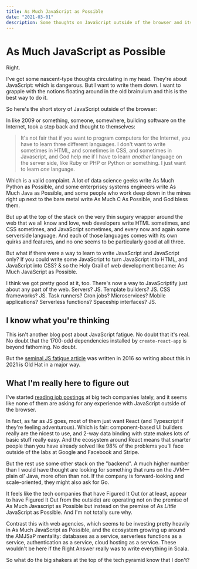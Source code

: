 ```yaml
---
title: As Much JavaScript as Possible
date: "2021-03-01"
description: Some thoughts on JavaScript outside of the browser and its unpopularity in Big Tech.
---
```



<Date date="2021-03-01" />

# As Much JavaScript as Possible

Right.

I've got some nascent-type thoughts circulating in my head. They're about JavaScript: which is dangerous. But I want to write them down. I want to grapple with the notions floating around in the old brainulum and this is the best way to do it.

So here's the short story of JavaScript outside of the browser:

In like 2009 or something, someone, somewhere, building software on the Internet, took a step back and thought to themselves:

> It's not fair that if you want to program computers for the Internet, you have to learn three different languages. I don't want to write sometimes in HTML, and sometimes in CSS, and sometimes in Javascript, and God help me if I have to learn _another_ language on the server side, like Ruby or PHP or Python or something. I just want to learn _one_ language.

Which is a valid complaint. A lot of data science geeks write As Much Python as Possible, and some enterprisey systems engineers write As Much Java as Possible, and some people who work deep down in the mines right up next to the bare metal write As Much C As Possible, and God bless them.

But up at the top of the stack on the very thin sugary wrapper around the web that we all know and love, web developers write HTML sometimes, and CSS sometimes, and JavaScript sometimes, and every now and again some serverside language. And each of those languages comes with its own quirks and features, and no one seems to be particularly good at all three.

But what if there were a way to learn to write JavaScript and JavaScript only? If you could write some JavaScript to turn JavaScript into HTML, and JavaScript into CSS? & so the Holy Grail of web development became: As Much JavaScript as Possible.

I think we got pretty good at it, too. There's now a way to JavaScriptify just about any part of the web. Servers? JS. Template builders? JS. CSS frameworks? JS. Task runners? Cron jobs? Microservices? Mobile applications? Serverless functions? Spaceship interfaces? JS.

## I know what you're thinking
This isn't another blog post about JavaScript fatigue. No doubt that it's real. No doubt that the 1700-odd dependencies installed by `create-react-app` is beyond fathoming. No doubt.

But the [seminal JS fatigue article](https://hackernoon.com/how-it-feels-to-learn-javascript-in-2016-d3a717dd577f) was written in 2016 so writing about this in 2021 is Old Hat in a major way.

## What I'm really here to figure out
I've started [reading job postings](https://charlesharri.es/blog/twilio-jobs) at big tech companies lately, and it seems like none of them are asking for any experience with JavaScript outside of the browser. 

In fact, as far as JS goes, most of them just want React (and Typescript if they're feeling adventurous). Which is fair: component-based UI builders really are the nicest to use, and 2-way data binding with state makes lots of basic stuff really easy. And the ecosystem around React means that smarter people than you have already solved like 98% of the problems you'll face outside of the labs at Google and Facebook and Stripe.

But the rest use some other stack on the "backend". A much higher number than I would have thought are looking for something that runs on the JVM—plain ol' Java, more often than not. If the company is forward-looking and scale-oriented, they might also ask for Go.

It feels like the tech companies that have Figured It Out (or at least, appear to have Figured It Out from the outside) are operating not on the premise of As Much Javascript as Possible but instead on the premise of As _Little_ JavaScript as Possible. And I'm not totally sure why.

Contrast this with web agencies, which seems to be investing pretty heavily in As Much JavaScript as Possible, and the ecosystem growing up around the AMJSaP mentality: databases as a service, serverless functions as a service, authentication as a service, cloud hosting as a service. These wouldn't be here if the Right Answer really was to write everything in Scala.

So what do the big shakers at the top of the tech pyramid know that I don't?